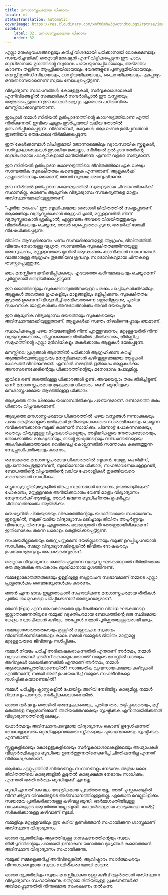 ```yaml
---
title: മനഃശാസ്ത്രപരമായ ധിക്കാരം
locale: ml
statusTranslation: automatic
coverImage: https://res.cloudinary.com/xmfm6mhw3gwctndtcubgx2rptnae/image/upload/v1740337243/small_cover_educacion_fundamental_a051170f1c.webp
sidebar:
    label: 32. മനഃശാസ്ത്രപരമായ ധിക്കാരം
    order: 32
---
```

എല്ലാ മനുഷ്യവംശങ്ങളെയും കുറിച്ച് വിശദമായി പഠിക്കാനായി ലോകമെമ്പാടും സഞ്ചരിച്ചവർക്ക്, തെറ്റായി മനുഷ്യൻ എന്ന് വിളിക്കപ്പെടുന്ന ഈ പാവം ബുദ്ധിമാനായ മൃഗത്തിൻ്റെ സ്വഭാവം പഴയ യൂറോപ്പിലായാലും, അടിമത്തം കാരണം തളർന്ന ആഫ്രിക്കയിലായാലും, വേദങ്ങളുടെ പുണ്യഭൂമിയിലായാലും, വെസ്റ്റ് ഇൻഡീസിലായാലും, ഓസ്ട്രിയയിലായാലും, ചൈനയിലായാലും എപ്പോഴും ഒന്നുതന്നെയാണെന്ന് സ്വയം ബോധ്യപ്പെട്ടിട്ടുണ്ട്.

വിദ്യാഭ്യാസ സ്ഥാപനങ്ങൾ, കോളേജുകൾ, സർവ്വകലാശാലകൾ എന്നിവിടങ്ങളിൽ സഞ്ചാരികൾ സന്ദർശിച്ചാൽ ഈ വസ്തുതയും, അത്ഭുതപ്പെടുത്തുന്ന ഈ യാഥാർത്ഥ്യവും ഏതൊരു പഠിതാവിനും മനസ്സിലാക്കാവുന്നതാണ്.

ഇപ്പോൾ നമ്മൾ സീരിയൽ ഉൽപ്പാദനത്തിൻ്റെ കാലഘട്ടത്തിലാണ് എത്തി നിൽക്കുന്നത്. ഇവിടെ എല്ലാം തുടർച്ചയായി വലിയ തോതിൽ ഉത്പാദിപ്പിക്കപ്പെടുന്നു. വിമാനങ്ങൾ, കാറുകൾ, ആഢംബര ഉൽപ്പന്നങ്ങൾ തുടങ്ങിയവ ഒരുപോലെ നിർമ്മിക്കപ്പെടുന്നു.

ഇത് കേൾക്കുമ്പോൾ വിചിത്രമായി തോന്നാമെങ്കിലും വ്യാവസായിക സ്കൂളുകൾ, സർവ്വകലാശാലകൾ തുടങ്ങിയവയെല്ലാം സീരിയൽ ഉൽപ്പാദനത്തിൻ്റെ ബുദ്ധിപരമായ ഫാക്ടറികളായി മാറിയിരിക്കുന്നു എന്നത് വളരെ സത്യമാണ്.

ഈ സീരിയൽ ഉൽപ്പാദന കാലഘട്ടത്തിലെ ജീവിതത്തിലെ ഏക ലക്ഷ്യം സാമ്പത്തിക സുരക്ഷിതത്വം കണ്ടെത്തുക എന്നതാണ്. ആളുകൾക്ക് എല്ലാത്തിനെയും ഭയമാണ്, അവർ സുരക്ഷ അന്വേഷിക്കുന്നു.

ഈ സീരിയൽ ഉൽപ്പാദന കാലഘട്ടത്തിൽ സ്വതന്ത്രമായ ചിന്താഗതികൾക്ക് സ്ഥാനമില്ല. കാരണം ആധുനിക വിദ്യാഭ്യാസം സൗകര്യങ്ങളെ മാത്രം അടിസ്ഥാനമാക്കിയുള്ളതാണ്.

"പുതിയ തരംഗം" ഈ ബുദ്ധിപരമായ ശരാശരി ജീവിതത്തിൽ സംതൃപ്തരാണ്. ആരെങ്കിലും വ്യത്യസ്തരാകാൻ ആഗ്രഹിച്ചാൽ, മറ്റുള്ളവരിൽ നിന്ന് വ്യത്യസ്തരാകാൻ ശ്രമിച്ചാൽ, എല്ലാവരും അവരെ വിലയിരുത്തുകയും വിമർശിക്കുകയും ചെയ്യുന്നു, അവർ ഒറ്റപ്പെടുത്തപ്പെടുന്നു, അവർക്ക് ജോലി നിഷേധിക്കപ്പെടുന്നു.

ജീവിതം ആസ്വദിക്കാനും പണം സമ്പാദിക്കാനുമുള്ള ആഗ്രഹം, ജീവിതത്തിൽ വിജയം നേടാനുള്ള വ്യഗ്രത, സാമ്പത്തിക സുരക്ഷിതത്വത്തിനായുള്ള അന്വേഷണം, മറ്റുള്ളവരുടെ മുന്നിൽ ആഢംബരം കാണിക്കാൻ സാധനങ്ങൾ വാങ്ങാനുള്ള ആഗ്രഹം തുടങ്ങിയവ ശുദ്ധവും സ്വാഭാവികവുമായ ചിന്തകളെ തടസ്സപ്പെടുത്തുന്നു.

ഭയം മനസ്സിനെ മന്ദീഭവിപ്പിക്കുകയും ഹൃദയത്തെ കഠിനമാക്കുകയും ചെയ്യുമെന്ന് പൂർണ്ണമായി തെളിയിക്കപ്പെട്ടിട്ടുണ്ട്.

ഈ ഭയത്തിൻ്റെയും സുരക്ഷിതത്വത്തിനായുള്ള പരക്കം പാച്ചിലുകൾക്കിടയിലും ആളുകൾ അവരുടെ ഗുഹകളിലും മാളങ്ങളിലും ഒളിപ്പിക്കുന്നു. സുരക്ഷിതത്വം കൂടുതൽ ഉണ്ടെന്ന് വിശ്വസിച്ച് അവിടെത്തന്നെ ഒതുങ്ങിക്കൂടുന്നു, പുതിയ സാഹസിക യാത്രകൾക്കും അനുഭവങ്ങൾക്കും അവർ ഭയപ്പെടുന്നു.

ഈ ആധുനിക വിദ്യാഭ്യാസം ഭയത്തെയും സുരക്ഷയെയും അടിസ്ഥാനമാക്കിയുള്ളതാണ്. ആളുകൾക്ക് സ്വന്തം നിഴലിനെപ്പോലും ഭയമാണ്.

സ്ഥാപിക്കപ്പെട്ട പഴയ നിയമങ്ങളിൽ നിന്ന് പുറത്തുവരാനും, മറ്റുള്ളവരിൽ നിന്ന് വ്യത്യസ്തരാകാനും, വിപ്ലവകരമായ രീതിയിൽ ചിന്തിക്കാനും, ജീർണ്ണിച്ച സമൂഹത്തിൻ്റെ എല്ലാ മുൻവിധികളും തകർക്കാനും ആളുകൾ ഭയപ്പെടുന്നു.

മനസ്സിലെ പ്രശ്നങ്ങൾ ആഴത്തിൽ പഠിക്കാൻ ആഗ്രഹിക്കുന്ന കുറച്ച് ആത്മാർത്ഥതയുള്ളവരും മനസ്സിലാക്കാൻ കഴിവുള്ളവരുമായ ആളുകൾ ലോകത്ത് ജീവിക്കുന്നുണ്ട്. എന്നാൽ നമ്മളിൽ ഭൂരിഭാഗം ആളുകൾക്കും അനുസരണക്കേടിന്റെയും ധിക്കാരത്തിന്റെയും മനോഭാവം പോലുമില്ല.

ഇവിടെ രണ്ട് തരത്തിലുള്ള ധിക്കാരങ്ങൾ ഉണ്ട്. അവയെല്ലാം തരം തിരിച്ചിട്ടുണ്ട്. ഒന്ന്: മനശാസ്ത്രപരമായ രൂക്ഷമായ ധിക്കാരം. രണ്ട്: ബുദ്ധിയുടെ മനശാസ്ത്രപരമായ ആഴത്തിലുള്ള ധിക്കാരം.

ആദ്യത്തെ തരം ധിക്കാരം യാഥാസ്ഥിതികവും പഴഞ്ചനുമാണ്. രണ്ടാമത്തെ തരം ധിക്കാരം വിപ്ലവകരമാണ്.

ആദ്യത്തെ മനശാസ്ത്രപരമായ ധിക്കാരത്തിൽ പഴയ വസ്ത്രങ്ങൾ നന്നാക്കുകയും പഴയ കെട്ടിടങ്ങളുടെ മതിലുകൾ ഇടിഞ്ഞുപോകാതെ സംരക്ഷിക്കുകയും ചെയ്യുന്ന നവീകരണക്കാരെ നമുക്ക് കാണാൻ സാധിക്കും. പിന്നോട്ട് പോകുന്നവരെയും, രക്തവും വീര്യവുമുള്ള വിപ്ലവകാരികളെയും, അട്ടിമറികളുടെ നേതാക്കന്മാരെയും, തോക്കേന്തിയ മനുഷ്യനെയും, തൻ്റെ ഇഷ്ടങ്ങളെയും സിദ്ധാന്തങ്ങളെയും അംഗീകരിക്കാത്തവരെ വെടിവെച്ച് കൊല്ലുന്നതിൽ സന്തോഷം കണ്ടെത്തുന്ന സ്വേച്ഛാധിപതിയെയും കാണാം.

രണ്ടാമത്തെ മനശാസ്ത്രപരമായ ധിക്കാരത്തിൽ ബുദ്ധൻ, യേശു, ഹെർമ്സ്, രൂപാന്തരപ്പെടുത്തുന്നവൻ, ബുദ്ധിമാനായ ധിക്കാരി, സഹജാവബോധമുള്ളവൻ, ബോധത്തിൻ്റെ വിപ്ലവത്തിന്റെ വലിയ പോരാളികൾ തുടങ്ങിയവരെ കണ്ടെത്താൻ സാധിക്കും.

ബ്യൂറോക്രാറ്റിക് കൂടുകളിൽ മികച്ച സ്ഥാനങ്ങൾ നേടാനും, ഉയരങ്ങളിലേക്ക് പോകാനും, മറ്റുള്ളവരെ അറിയിക്കുവാനും വേണ്ടി മാത്രം വിദ്യാഭ്യാസം നേടുന്നവർക്ക് ആഴമില്ല, അവർ ജന്മനാ ബുദ്ധിഹീനരും ഉപരിപ്ലവ ചിന്താഗതിക്കാരും ആയിരിക്കും.

മനുഷ്യനിൽ ചിന്തയുടെയും വികാരത്തിൻ്റെയും യഥാർത്ഥമായ സംയോജനം ഇല്ലെങ്കിൽ, നമുക്ക് വലിയ വിദ്യാഭ്യാസം ലഭിച്ചാലും ജീവിതം അപൂർണ്ണവും വിരുദ്ധവും വിരസവും എല്ലാത്തരം ഭയങ്ങളാൽ നിറഞ്ഞതുമായിരിക്കുമെന്ന് ഇതിനോടകം തന്നെ ധാരാളം തെളിയിക്കപ്പെട്ടിട്ടുണ്ട്.

സംശയമില്ലാതെയും തെറ്റുപറ്റുമെന്ന ഭയമില്ലാതെയും നമുക്ക് ഉറപ്പിച്ചുപറയാൻ സാധിക്കും, സമഗ്ര വിദ്യാഭ്യാസമില്ലെങ്കിൽ ജീവിതം ദോഷകരവും ഉപയോഗശൂന്യവും അപകടകരവുമാണ്.

തെറ്റായ വിദ്യാഭ്യാസം ശക്തിപ്പെടുത്തുന്ന വ്യത്യസ്ത ഘടകങ്ങളാൽ നിർമ്മിതമായ ഒരു ആന്തരിക അഹങ്കാരം ബുദ്ധിമാനായ മൃഗത്തിനുണ്ട്.

നമ്മളോരോരുത്തരുടെയും ഉള്ളിലുള്ള ബഹുവചന സ്വഭാവമാണ് നമ്മുടെ എല്ലാ പ്രശ്നങ്ങൾക്കും വൈരുദ്ധ്യങ്ങൾക്കും കാരണം.

ഞാൻ എന്ന ഭാവം ഇല്ലാതാകാൻ സഹായിക്കുന്ന മനശാസ്ത്രപരമായ രീതികൾ പുതിയ തലമുറകളെ പഠിപ്പിക്കേണ്ടത് അത്യാവശ്യമാണ്.

ഞാൻ (Ego) എന്ന അഹങ്കാരത്തെ രൂപീകരിക്കുന്ന വിവിധ ഘടകങ്ങളെ ഇല്ലാതാക്കുന്നതിലൂടെ നമ്മുക്ക് വ്യക്തിപരമായ ബോധത്തിൻ്റെ ഒരു സ്ഥിരമായ കേന്ദ്രം സ്ഥാപിക്കാൻ കഴിയും. അപ്പോൾ നമ്മൾ പൂർണ്ണതയുള്ളവരായി മാറും.

നമ്മളോരോരുത്തരുടെയും ഉള്ളിൽ ബഹുവചന സ്വഭാവം നിലനിൽക്കുന്നിടത്തോളം കാലം നമ്മൾ നമ്മളുടെ ജീവിതം മാത്രമല്ല മറ്റുള്ളവരുടെ ജീവിതവും നശിപ്പിക്കും.

നമ്മൾ നിയമം പഠിച്ച് അഭിഭാഷകരാകുന്നതിൽ എന്താണ് അർത്ഥം, നമ്മൾ വ്യവഹാരങ്ങൾ തുടർന്ന് കൊണ്ടുപോയാൽ? നമ്മുടെ മനസ്സിൽ ധാരാളം അറിവുകൾ ശേഖരിക്കുന്നതിൽ എന്താണ് അർത്ഥം, നമ്മൾ ആശയക്കുഴപ്പത്തിലാണെങ്കിൽ? സാങ്കേതിക വ്യവസായപരമായ കഴിവുകൾ എന്തിനാണ്, നമ്മൾ അത് ഉപയോഗിച്ച് നമ്മുടെ സഹജീവികളെ നശിപ്പിക്കുകയാണെങ്കിൽ?

നമ്മൾ പഠിച്ചിട്ടും ക്ലാസ്സുകളിൽ പോയിട്ടും അറിവ് നേടിയിട്ടും കാര്യമില്ല, നമ്മൾ ദിവസവും പരസ്പരം നശിപ്പിക്കുകയാണെങ്കിൽ.

ഓരോ വർഷവും തൊഴിൽ അന്വേഷകരെയും, പുതിയ തരം തട്ടിപ്പുകാരെയും, മറ്റ് മതങ്ങളെ ബഹുമാനിക്കാൻ അറിയാത്തവരെയും സൃഷ്ടിക്കുക എന്നതായിരിക്കരുത് വിദ്യാഭ്യാസത്തിൻ്റെ ലക്ഷ്യം.

യഥാർത്ഥവും അടിസ്ഥാനപരവുമായ വിദ്യാഭ്യാസം കൊണ്ട് ഉദ്ദേശിക്കുന്നത് ബോധമുള്ളവരും ബുദ്ധിയുള്ളവരുമായ സ്ത്രീകളെയും പുരുഷന്മാരെയും സൃഷ്ടിക്കുക എന്നതാണ്.

സ്കൂളുകളിലെയും കോളേജുകളിലെയും സർവ്വകലാശാലകളിലെയും അധ്യാപകർ വിദ്യാർത്ഥികളുടെ ബുദ്ധിയെ ഉണർത്തുന്നതിനെക്കുറിച്ച് ചിന്തിക്കുന്നില്ല എന്നത് നിർഭാഗ്യകരമാണ്.

ആർക്കും എളുപ്പത്തിൽ ബിരുദങ്ങളും സ്ഥാനങ്ങളും നേടാനും അതുപോലെ ജീവിതത്തിലെ കാര്യങ്ങളിൽ കൂടുതൽ കാര്യക്ഷമത നേടാനും സാധിക്കും, എന്നാൽ അതിനർത്ഥം ബുദ്ധിയുണ്ട് എന്നല്ല.

ബുദ്ധി എന്നത് കേവലം യാന്ത്രികമായ പ്രവർത്തനമല്ല. അത് പുസ്തകങ്ങളിൽ നിന്ന് കിട്ടുന്ന വിവരങ്ങളുടെ അടിസ്ഥാനത്തിലുള്ളതല്ല. ഏതൊരു വെല്ലുവിളിക്കും സ്വയമേവ പ്രതികരിക്കാനുള്ള കഴിവല്ല ബുദ്ധി. ഓർമ്മശക്തിയിലുള്ള വാചകങ്ങളുടെ ആവർത്തനമല്ല ബുദ്ധി. യാഥാർത്ഥ്യമായ കാര്യങ്ങളെ നേരിട്ട് സ്വീകരിക്കാനുള്ള കഴിവാണ് ബുദ്ധി.

നമ്മളിലും മറ്റുള്ളവരിലും ഈ കഴിവ് ഉണർത്താൻ സഹായിക്കുന്ന ശാസ്ത്രമാണ് അടിസ്ഥാന വിദ്യാഭ്യാസം.

ഓരോ വ്യക്തിയിലും ആഴത്തിലുള്ള ഗവേഷണത്തിൻ്റെയും സ്വയം തിരിച്ചറിവിൻ്റെയും ഫലമായി ഉണ്ടാകുന്ന യഥാർത്ഥ മൂല്യങ്ങൾ കണ്ടെത്താൻ അടിസ്ഥാന വിദ്യാഭ്യാസം സഹായിക്കുന്നു.

നമ്മുക്ക് നമ്മളെക്കുറിച്ച് അറിവില്ലെങ്കിൽ, ആവിഷ്കാരം സ്വാർത്ഥപരവും വിനാശകരവുമായ സ്വയം സ്ഥിരീകരണമായി മാറുന്നു.

ഓരോ വ്യക്തിയിലും സ്വയം മനസ്സിലാക്കാനുള്ള കഴിവ് വളർത്താൻ അടിസ്ഥാന വിദ്യാഭ്യാസം സഹായിക്കുന്നു. തെറ്റായ രീതിയിലുള്ള പ്രകടനങ്ങൾക്ക് അടിമപ്പെടുന്നതിൽ നിന്നുമൊരു സംരക്ഷണം നൽകുന്നു.

